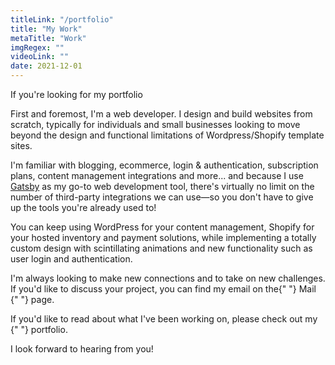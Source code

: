 ```yaml
---
titleLink: "/portfolio"
title: "My Work"
metaTitle: "Work"
imgRegex: ""
videoLink: ""
date: 2021-12-01
---
```



<QuickLink>If you're looking for my portfolio</QuickLink>

First and foremost, I'm a web developer. I design and build websites from scratch, typically for individuals and small businesses looking to move beyond the design and functional limitations of Wordpress/Shopify template sites. 

I'm familiar with blogging, ecommerce, login & authentication, subscription plans, content management integrations and more... and because I use <a href="https://www.gatsbyjs.com/"><Span>Gatsby</Span></a> as my go-to web development tool, there's virtually no limit on the number of third-party integrations we can use—so you don't have to give up the tools you're already used to!

You can keep using WordPress for your content management, Shopify for your hosted inventory and payment solutions, while implementing a totally custom design with scintillating animations and new functionality such as user login and authentication. 

<p>
  I'm always looking to make new connections and to take on new challenges. If you'd like to discuss your project, you can find my email on the{" "} 
  <NavigateButton url="/mail" pathname="/work">
    <SpanRev>Mail</SpanRev>
  </NavigateButton> {" "}
  page. 
</p>

<p>
  If you'd like to read about what I've been working on, please check out my {" "}
    <NavigateButton url="/work/portfolio" pathname="/work">
        <SpanRev>portfolio</SpanRev>.
    </NavigateButton>
     
</p>

I look forward to hearing from you!
